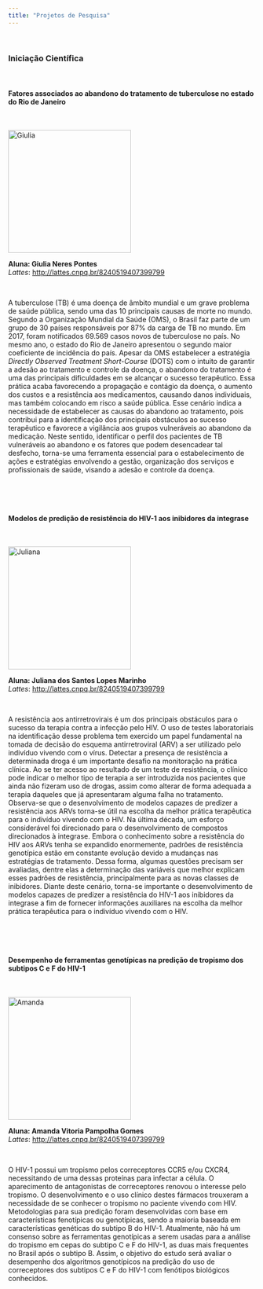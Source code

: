 ```yaml
---
title: "Projetos de Pesquisa"
---
```

<br>

### Iniciação Científica
<br>

#### Fatores associados ao abandono do tratamento de tuberculose no estado do Rio de Janeiro
<br>

<p><img src="giulia.gif" alt="Giulia" style="width:250px;height:250px;margin-right:15px;">

**Aluna: Giulia Neres Pontes**
<br>
*Lattes*: <http://lattes.cnpq.br/8240519407399799>

<br>

A tuberculose (TB) é uma doença de âmbito mundial e um grave problema de saúde pública, sendo uma das 10 principais causas de morte no mundo. Segundo a Organização Mundial da Saúde (OMS), o Brasil faz parte de um grupo de 30 países responsáveis por 87% da carga de TB no mundo. Em 2017, foram notificados 69.569 casos novos de tuberculose no país. No mesmo ano, o estado do Rio de Janeiro apresentou o segundo maior coeficiente de incidência do país. Apesar da OMS estabelecer a estratégia *Directly Observed Treatment Short-Course* (DOTS) com o intuito de garantir a adesão ao tratamento e controle da doença, o abandono do tratamento é uma das principais dificuldades em se alcançar o sucesso terapêutico. Essa prática acaba favorecendo a propagação e contágio da doença, o aumento dos custos e a resistência aos medicamentos, causando danos individuais, mas também colocando em risco a saúde pública. Esse cenário indica a necessidade de estabelecer as causas do abandono ao tratamento, pois contribui para a identificação dos principais obstáculos ao sucesso terapêutico e favorece a vigilância aos grupos vulneráveis ao abandono da medicação. Neste sentido, identificar o perfil dos pacientes de TB vulneráveis ao abandono e os fatores que podem desencadear tal desfecho, torna-se uma ferramenta essencial para o estabelecimento de ações e estratégias envolvendo a gestão, organização dos serviços e profissionais de saúde, visando a adesão e controle da doença. 

<br>

<br>

#### Modelos de predição de resistência do HIV-1 aos inibidores da integrase
<br>

<p><img src="juliana.gif" alt="Juliana" style="width:250px;height:250px;margin-right:15px;">

**Aluna: Juliana dos Santos Lopes Marinho**
<br>
*Lattes*: <http://lattes.cnpq.br/8240519407399799>

<br>

A resistência aos antirretrovirais é um dos principais obstáculos para o sucesso da terapia contra a infecção pelo HIV. O uso de testes laboratoriais na identificação desse problema tem exercido um papel fundamental na tomada de decisão do esquema antirretroviral (ARV) a ser utilizado pelo indivíduo vivendo com o vírus. Detectar a presença de resistência a determinada droga é um importante desafio na monitoração na prática clínica. Ao se ter acesso ao resultado de um teste de resistência, o clínico pode indicar o melhor tipo de terapia a ser introduzida nos pacientes que ainda não fizeram uso de drogas, assim como alterar de forma adequada a terapia daqueles que já apresentaram alguma falha no tratamento. Observa-se que o desenvolvimento de modelos capazes de predizer a resistência aos ARVs torna-se útil na escolha da melhor prática terapêutica para o indivíduo vivendo com o HIV. Na última década, um esforço considerável foi direcionado para o desenvolvimento de compostos direcionados à integrase. Embora o conhecimento sobre a resistência do HIV aos ARVs tenha se expandido enormemente, padrões de resistência genotípica estão em constante evolução devido a mudanças nas estratégias de tratamento. Dessa forma, algumas questões precisam ser avaliadas, dentre elas a determinação das variáveis que melhor explicam esses padrões de resistência, principalmente para as novas classes de inibidores. Diante deste cenário, torna-se importante o desenvolvimento de modelos capazes de predizer a resistência do HIV-1 aos inibidores da integrase a fim de fornecer informações auxiliares na escolha da melhor prática terapêutica para o indivíduo vivendo com o HIV.

<br>

<br>

#### Desempenho de ferramentas genotípicas na predição de tropismo dos subtipos C e F do HIV-1
<br>

<p><img src="amanda.jpeg" alt="Amanda" style="width:250px;height:250px;margin-right:15px;">

**Aluna: Amanda Vitoria Pampolha Gomes**
<br>
*Lattes*: <http://lattes.cnpq.br/8240519407399799>

<br>

O HIV-1 possui um tropismo pelos correceptores CCR5 e/ou CXCR4, necessitando de uma dessas proteínas para infectar a célula. O aparecimento de antagonistas de correceptores renovou o interesse pelo tropismo. O desenvolvimento e o uso clínico destes fármacos trouxeram a necessidade de se conhecer o tropismo no paciente vivendo com HIV. Metodologias para sua predição foram desenvolvidas com base em características fenotípicas ou genotípicas, sendo a maioria baseada em características genéticas do subtipo B do HIV-1. Atualmente, não há um consenso sobre as ferramentas genotípicas a serem usadas para a análise do tropismo em cepas do subtipo C e F do HIV-1, as duas mais frequentes no Brasil após o subtipo B. Assim, o objetivo do estudo será avaliar o desempenho dos algoritmos genotípicos na predição do uso de correceptores dos subtipos C e F do HIV-1 com fenótipos biológicos conhecidos.